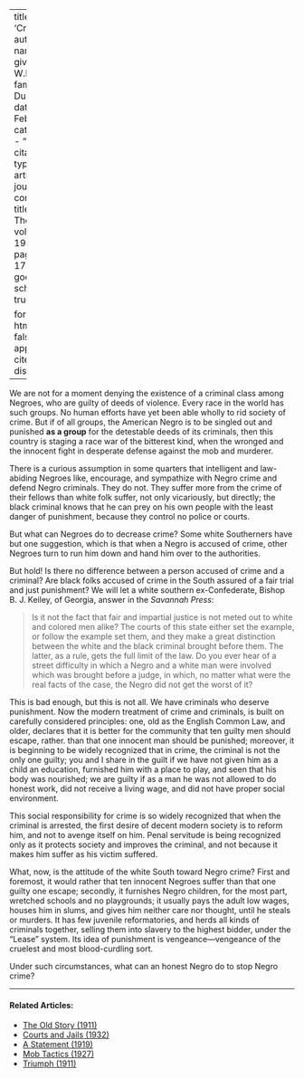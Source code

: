 
---
title: 'Crime'
author:
  - name:
      given: W.E.B.
      family: Du Bois
date: Feb. 1920
categories: 
  - ""
citation: 
  type: article-journal
  container-title: The Crisis
  volume: 19
  issue: 4
  page: 172-173
google-scholar: true

format:
  html:
    toc: false
    appendix-cite-as: display
---


We are not for a moment denying the existence of a criminal class among Negroes, who are guilty of deeds of violence. Every race in the world has such groups. No human efforts have yet been able wholly to rid society of crime. But if of all groups, the American Negro is to be singled out and punished **as a group** for the detestable deeds of its criminals, then this country is staging a race war of the bitterest kind, when the wronged and the innocent fight in desperate defense against the mob and murderer.

There is a curious assumption in some quarters that intelligent and law-abiding Negroes like, encourage, and sympathize with Negro crime and defend Negro criminals. They do not. They suffer more from the crime of their fellows than white folk suffer, not only vicariously, but directly; the black criminal knows that he can prey on his own people with the least danger of punishment, because they control no police or courts.

But what can Negroes do to decrease crime? Some white Southerners have but one suggestion, which is that when a Negro is accused of crime, other Negroes turn to run him down and hand him over to the authorities.



But hold! Is there no difference between a person accused of crime and a criminal? Are black folks accused of crime in the South assured of a fair trial and just punishment? We will let a white southern ex-Confederate, Bishop B. J. Keiley, of Georgia, answer in the *Savannah Press*:

> Is it not the fact that fair and impartial justice is not meted out to white and colored men alike? The courts of this state either set the example, or follow the example set them, and they make a great distinction between the white and the black criminal brought before them. The latter, as a rule, gets the full limit of the law. Do you ever hear of a street difficulty in which a Negro and a white man were involved which was brought before a judge, in which, no matter what were the real facts of the case, the Negro did not get the worst of it?

 This is bad enough, but this is not all. We have criminals who deserve punishment. Now the modern treatment of crime and criminals, is built on carefully considered principles: one, old as the English Common Law, and older, declares that it is better for the community that ten guilty men should escape, rather. than that one innocent man should be punished; moreover, it is beginning to be widely recognized that in crime, the criminal is not the only one guilty; you and I share in the guilt if we have not given him as a child an education, furnished him with a place to play, and seen that his body was nourished; we are guilty if as a man he was not allowed to do honest work, did not receive a living wage, and did not have proper social environment.

This social responsibility for crime is so widely recognized that when the criminal is arrested, the first desire of decent modern society is to reform him, and not to avenge itself on him. Penal servitude is being recognized only as it protects society and improves the criminal, and not because it makes him suffer as his victim suffered.

What, now, is the attitude of the white South toward Negro crime? First and foremost, it would rather that ten innocent Negroes suffer than that one guilty one escape; secondly, it furnishes Negro children, for the most part, wretched schools and no playgrounds; it usually pays the adult low wages, houses him in slums, and gives him neither care nor thought, until he steals or murders. It has few juvenile reformatories, and herds all kinds of criminals together, selling them into slavery to the highest bidder, under the "Lease" system. Its idea of punishment is vengeance---vengeance of the cruelest and most blood-curdling sort.

 Under such circumstances, what can an honest Negro do to stop Negro crime?

 
<!-- Similar articles start here -->

<hr>
#### Related Articles:

* [The Old Story (1911)](/Volumes/01/03/old_story.html)
* [Courts and Jails (1932)](/Volumes/39/04/courts_and_jails.html)
* [A Statement (1919)](/Volumes/19/01/statement.html)
* [Mob Tactics (1927)](/Volumes/34/06/mob_tactics.html)
* [Triumph (1911)](/Volumes/02/05/triumph.html)

<!-- Similar articles end here -->
